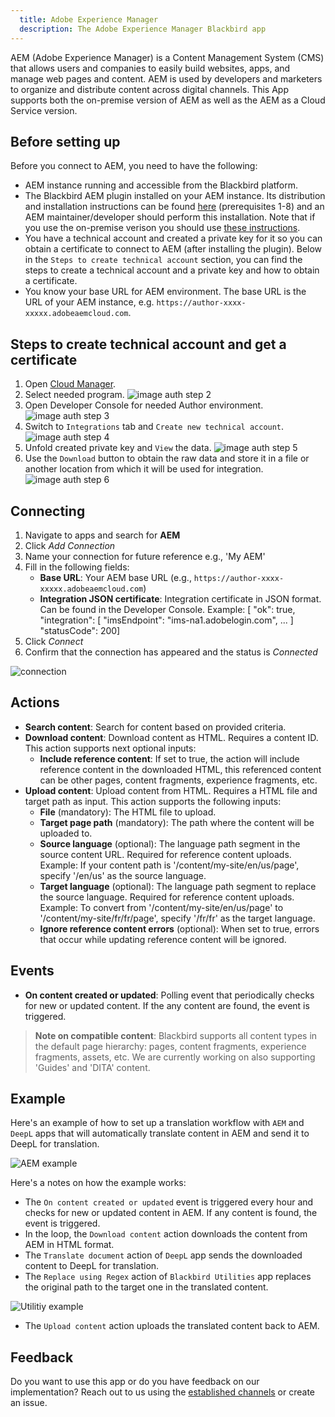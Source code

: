```yaml
---
  title: Adobe Experience Manager
  description: The Adobe Experience Manager Blackbird app
---
```


<LinkCard title="View on Github" target="_blank" href="https://github.com/bb-io/AdobeExperienceManager" icon="github" />

AEM (Adobe Experience Manager) is a Content Management System (CMS) that allows users and companies to easily build websites, apps, and manage web pages and content. AEM is used by developers and marketers to organize and distribute content across digital channels. This App supports both the on-premise version of AEM as well as the AEM as a Cloud Service version.

## Before setting up

Before you connect to AEM, you need to have the following:

- AEM instance running and accessible from the Blackbird platform.
- The Blackbird AEM plugin installed on your AEM instance. Its distribution and installation instructions can be found [here](https://github.com/bb-io/AEM) (prerequisites 1-8) and an AEM maintainer/developer should perform this installation. Note that if you use the on-premise verison you should use [these instructions](https://github.com/bb-io/AEM/blob/main-aem-on-prem/README.md).
- You have a technical account and created a private key for it so you can obtain a certificate to connect to AEM (after installing the plugin). Below in the `Steps to create technical account` section, you can find the steps to create a technical account and a private key and how to obtain a certificate.
- You know your base URL for AEM environment. The base URL is the URL of your AEM instance, e.g. `https://author-xxxx-xxxxx.adobeaemcloud.com`.

## Steps to create technical account and get a certificate

1. Open [Cloud Manager](https://experience.adobe.com/cloud-manager/landing.html).
2. Select needed program. 
![image auth step 2](https://raw.githubusercontent.com/bb-io/AdobeExperienceManager/main/docs/images/auth_step_2.png)
3. Open Developer Console for needed Author environment. 
![image auth step 3](https://raw.githubusercontent.com/bb-io/AdobeExperienceManager/main/docs/images/auth_step_3.png)
4. Switch to `Integrations` tab and `Create new technical account`. 
![image auth step 4](https://raw.githubusercontent.com/bb-io/AdobeExperienceManager/main/docs/images/auth_step_4.png)
5. Unfold created private key and `View` the data. 
![image auth step 5](https://raw.githubusercontent.com/bb-io/AdobeExperienceManager/main/docs/images/auth_step_5.png)
6. Use the `Download` button to obtain the raw data and store it in a file or another location from which it will be used for integration. 
![image auth step 6](https://raw.githubusercontent.com/bb-io/AdobeExperienceManager/main/docs/images/auth_step_6.png)

## Connecting

1. Navigate to apps and search for **AEM**
2. Click _Add Connection_
3. Name your connection for future reference e.g., 'My AEM'
4. Fill in the following fields:
   - **Base URL**: Your AEM base URL (e.g., `https://author-xxxx-xxxxx.adobeaemcloud.com`)
   - **Integration JSON certificate**: Integration certificate in JSON format. Can be found in the Developer Console. Example: [ "ok": true, "integration": [ "imsEndpoint": "ims-na1.adobelogin.com", ... ] "statusCode": 200]
5. Click _Connect_
6. Confirm that the connection has appeared and the status is _Connected_

![connection](https://raw.githubusercontent.com/bb-io/AdobeExperienceManager/main/docs/images/connection.png)

## Actions

- **Search content**: Search for content based on provided criteria.
- **Download content**: Download content as HTML. Requires a content ID. This action supports next optional inputs:
   - **Include reference content**: If set to true, the action will include reference content in the downloaded HTML, this referenced content can be other pages, content fragments, experience fragments, etc.
- **Upload content**: Upload content from HTML. Requires a HTML file and target path as input. This action supports the following inputs:
   - **File** (mandatory): The HTML file to upload.
   - **Target page path** (mandatory): The path where the content will be uploaded to.
   - **Source language** (optional): The language path segment in the source content URL. Required for reference content uploads. Example: If your content path is '/content/my-site/en/us/page', specify '/en/us' as the source language.
   - **Target language** (optional): The language path segment to replace the source language. Required for reference content uploads. Example: To convert from '/content/my-site/en/us/page' to '/content/my-site/fr/fr/page', specify '/fr/fr' as the target language.
   - **Ignore reference content errors** (optional): When set to true, errors that occur while updating reference content will be ignored.

## Events

- **On content created or updated**: Polling event that periodically checks for new or updated content. If the any content are found, the event is triggered.

> **Note on compatible content**: Blackbird supports all content types in the default page hierarchy: pages, content fragments, experience fragments, assets, etc. We are currently working on also supporting 'Guides' and 'DITA' content.

## Example 

Here's an example of how to set up a translation workflow with `AEM` and `DeepL` apps that will automatically translate content in AEM and send it to DeepL for translation.

![AEM example](https://raw.githubusercontent.com/bb-io/AdobeExperienceManager/main/docs/images/aem_example.png)

Here's a notes on how the example works:
- The `On content created or updated` event is triggered every hour and checks for new or updated content in AEM. If any content is found, the event is triggered.
- In the loop, the `Download content` action downloads the content from AEM in HTML format.
- The `Translate document` action of `DeepL` app sends the downloaded content to DeepL for translation. 
- The `Replace using Regex` action of `Blackbird Utilities` app replaces the original path to the target one in the translated content.

![Utilitiy example](https://raw.githubusercontent.com/bb-io/AdobeExperienceManager/main/docs/images/utility_example.png)

- The `Upload content` action uploads the translated content back to AEM.

## Feedback

Do you want to use this app or do you have feedback on our implementation? Reach out to us using the [established channels](https://www.blackbird.io/) or create an issue.

